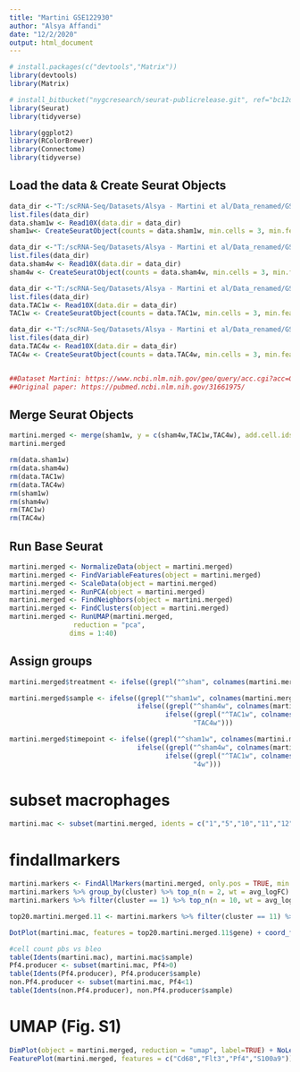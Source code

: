 ---
title: "Martini GSE122930"
author: "Alsya Affandi"
date: "12/2/2020"
output: html_document
---
  
```{r packages}
# install.packages(c("devtools","Matrix"))
library(devtools)
library(Matrix)

# install_bitbucket("nygcresearch/seurat-publicrelease.git", ref="bc12d1b")
library(Seurat)
library(tidyverse)

library(ggplot2)
library(RColorBrewer)
library(Connectome)
library(tidyverse)
```

## Load the data & Create Seurat Objects

```{r import}
data_dir <-"T:/scRNA-Seq/Datasets/Alsya - Martini et al/Data_renamed/GSE122930_Sham_1_week_matrix/"
list.files(data_dir)
data.sham1w <- Read10X(data.dir = data_dir)
sham1w<- CreateSeuratObject(counts = data.sham1w, min.cells = 3, min.features = 200,names.field = c(1),project="martini")

data_dir <-"T:/scRNA-Seq/Datasets/Alsya - Martini et al/Data_renamed/GSE122930_Sham_4_weeks_repA+B_matrix/"
list.files(data_dir)
data.sham4w <- Read10X(data.dir = data_dir)
sham4w <- CreateSeuratObject(counts = data.sham4w, min.cells = 3, min.features = 200,names.field = c(1),project="martini")

data_dir <-"T:/scRNA-Seq/Datasets/Alsya - Martini et al/Data_renamed/GSE122930_TAC_1_week_repA+B/"
list.files(data_dir)
data.TAC1w <- Read10X(data.dir = data_dir)
TAC1w <- CreateSeuratObject(counts = data.TAC1w, min.cells = 3, min.features = 200,names.field = c(1),project="martini")

data_dir <-"T:/scRNA-Seq/Datasets/Alsya - Martini et al/Data_renamed/GSE122930_TAC_4_weeks_repA+B/"
list.files(data_dir)
data.TAC4w <- Read10X(data.dir = data_dir)
TAC4w <- CreateSeuratObject(counts = data.TAC4w, min.cells = 3, min.features = 200,names.field = c(1),project="martini")


##Dataset Martini: https://www.ncbi.nlm.nih.gov/geo/query/acc.cgi?acc=GSE122930
##Original paper: https://pubmed.ncbi.nlm.nih.gov/31661975/

```

## Merge Seurat Objects
```{r}
martini.merged <- merge(sham1w, y = c(sham4w,TAC1w,TAC4w), add.cell.ids = c("sham1w", "sham4w", "TAC1w","TAC4w"),project="martini")
martini.merged

rm(data.sham1w)
rm(data.sham4w)
rm(data.TAC1w)
rm(data.TAC4w)
rm(sham1w)
rm(sham4w)
rm(TAC1w)
rm(TAC4w)
```

## Run Base Seurat
```{r seurat}
martini.merged <- NormalizeData(object = martini.merged)
martini.merged <- FindVariableFeatures(object = martini.merged)
martini.merged <- ScaleData(object = martini.merged)
martini.merged <- RunPCA(object = martini.merged)
martini.merged <- FindNeighbors(object = martini.merged)
martini.merged <- FindClusters(object = martini.merged)
martini.merged <- RunUMAP(martini.merged, 
                reduction = "pca", 
               dims = 1:40)

```

## Assign groups
```{r}
martini.merged$treatment <- ifelse((grepl("^sham", colnames(martini.merged))),"sham","TAC")

martini.merged$sample <- ifelse((grepl("^sham1w", colnames(martini.merged))),"sham1w",
                                ifelse((grepl("^sham4w", colnames(martini.merged))),"sham4w",
                                       ifelse((grepl("^TAC1w", colnames(martini.merged))),"TAC1w",
                                              "TAC4w")))

martini.merged$timepoint <- ifelse((grepl("^sham1w", colnames(martini.merged))),"1w",
                                ifelse((grepl("^sham4w", colnames(martini.merged))),"4w",
                                       ifelse((grepl("^TAC1w", colnames(martini.merged))),"1w",
                                              "4w")))

```

# subset macrophages
```{r}
martini.mac <- subset(martini.merged, idents = c("1","5","10","11","12","13","15","17"))

```

# findallmarkers
```{r}
martini.markers <- FindAllMarkers(martini.merged, only.pos = TRUE, min.pct = 0.25, logfc.threshold = 0.25)
martini.markers %>% group_by(cluster) %>% top_n(n = 2, wt = avg_logFC)
martini.markers %>% filter(cluster == 1) %>% top_n(n = 10, wt = avg_logFC)

top20.martini.merged.11 <- martini.markers %>% filter(cluster == 11) %>% top_n(n = 20, wt = avg_logFC)

DotPlot(martini.mac, features = top20.martini.merged.11$gene) + coord_flip()


```

```{r}
#cell count pbs vs bleo
table(Idents(martini.mac), martini.mac$sample)
Pf4.producer <- subset(martini.mac, Pf4>0)
table(Idents(Pf4.producer), Pf4.producer$sample)
non.Pf4.producer <- subset(martini.mac, Pf4<1)
table(Idents(non.Pf4.producer), non.Pf4.producer$sample)
```

# UMAP (Fig. S1)
```{r}
DimPlot(object = martini.merged, reduction = "umap", label=TRUE) + NoLegend()
FeaturePlot(martini.merged, features = c("Cd68","Flt3","Pf4","S100a9"))

```


